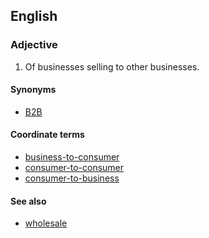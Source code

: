 ==English==
{{wikipedia}}

===Adjective===
{{en-adj|head=[[business]]-[[to]]-[[business]]}}

# Of businesses selling to other businesses.

====Synonyms====
* [[B2B]]

====Coordinate terms====
* [[business-to-consumer]]
* [[consumer-to-consumer]]
* [[consumer-to-business]]

====See also====
* [[wholesale]]